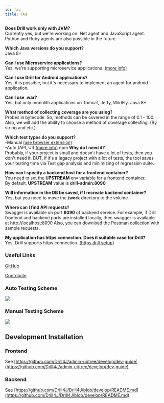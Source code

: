 ```yaml
---
id: faq
title: FAQ
---
```


**Does Drill work only with JVM?**  
Currently yes, but we're working on .Net agent and JavaScript agent. Python and Ruby agents are also possible in the future.

**Which Java versions do you support?**  
Java 8+

**Can I use Microservice applications?**  
Yes, we're supporting microservice applications. [(more info)](installation/microservices)
 
**Can I use Drill for Android applications?**  
Yes, it is possible, but it's necessary to implement an agent for android application.

**Can I use .war?**  
Yes, but only monolith applications on Tomcat, Jetty, WildFly. Java 8+
 
**What method of collecting coverage are you using?**  
Probes in bytecode. So, methods can be covered in the range of 0.1 - 100. 
Also, we will add the ability to choose a method of coverage collecting. (By string and etc.)
 
**Which test types do you support?**  
-Manual [(use browser extension)](installation/extension)  
-Auto (API, UI) [(more info)](installation/autotest-agent)
 npm
**Why do I need it?**  
Probably, if your project is small and doesn't have a lot of tests, then you don't need it. BUT, if it's a legacy project with a lot of tests, the tool saves your testing time via Test gap analysis and minimizing of regression suite.

**How can I specify a backend host for a frontend container?**  
You need to set the **UPSTREAM** env variable for a frontend container.  
By default, **UPSTREAM** value is **drill-admin:8090**  

**Will information in the DB be saved, if I recreate backend container?**  
Yes, but you need to move the **/work** directory to the volume

**Where can I find API requests?**  
Swagger is available on port **8090** of backend service. For example, if  Drill frontend and backend parts are installed locally, then swagger is available at [http://localhost:8090](http://localhost:8090)
Also, you can download the [Postman collection](/assets/files/stable/drill-postman-collection.zip) with sample requests.

**My application has https connection. Does it suitable case for Drill?**   
Yes, Drill supports https connection. [(https drill setup)](/https-drill-setup) 


### Useful Links

[GitHub](https://github.com/Drill4J)

[Contribute](https://contribute.epam.com/products/136)

### Auto Testing Scheme
<Image src="../static/img/auto-testing-diagram.png"/>


### Manual Testing Scheme
<Image src="../static/img/manual-testing-diagram.png"/>

## Development Installation
### Frontend
See [https://github.com/Drill4J/admin-ui/tree/develop/dev-guide](https://github.com/Drill4J/admin-ui/tree/develop/dev-guide)


### Backend
See [https://github.com/Drill4J/Drill4J/blob/develop/README.md](https://github.com/Drill4J/Drill4J/blob/develop/README.md)


